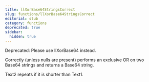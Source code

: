 ```yaml
---
title: llXorBase64StringsCorrect
slug: functions/llXorBase64StringsCorrect
editorial: stub
category: functions
deprecated: true
sidebar:
  hidden: true
---
```


<LSLFunction name="llXorBase64StringsCorrect"/>

Deprecated: Please use llXorBase64 instead.

Correctly (unless nulls are present) performs an exclusive OR on two Base64 strings and returns a Base64 string.

Text2 repeats if it is shorter than Text1.
